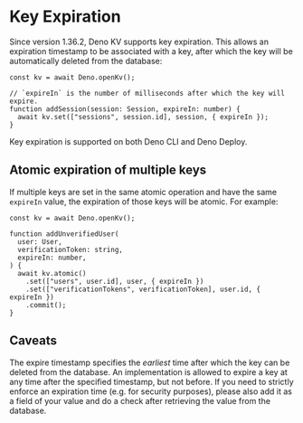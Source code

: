 
# Key Expiration

<Admonition />

Since version 1.36.2, Deno KV supports key expiration. This allows an expiration
timestamp to be associated with a key, after which the key will be automatically
deleted from the database:

```ts,ignore
const kv = await Deno.openKv();

// `expireIn` is the number of milliseconds after which the key will expire.
function addSession(session: Session, expireIn: number) {
  await kv.set(["sessions", session.id], session, { expireIn });
}
```

Key expiration is supported on both Deno CLI and Deno Deploy.

## Atomic expiration of multiple keys

If multiple keys are set in the same atomic operation and have the same
`expireIn` value, the expiration of those keys will be atomic. For example:

```ts,ignore
const kv = await Deno.openKv();

function addUnverifiedUser(
  user: User,
  verificationToken: string,
  expireIn: number,
) {
  await kv.atomic()
    .set(["users", user.id], user, { expireIn })
    .set(["verificationTokens", verificationToken], user.id, { expireIn })
    .commit();
}
```

## Caveats

The expire timestamp specifies the _earliest_ time after which the key can be
deleted from the database. An implementation is allowed to expire a key at any
time after the specified timestamp, but not before. If you need to strictly
enforce an expiration time (e.g. for security purposes), please also add it as a
field of your value and do a check after retrieving the value from the database.
